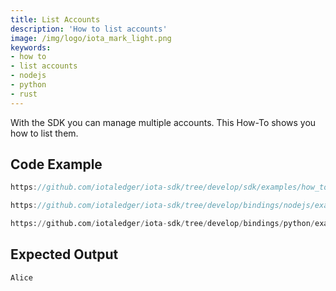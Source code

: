 ```yaml
---
title: List Accounts
description: 'How to list accounts'
image: /img/logo/iota_mark_light.png
keywords:
- how to
- list accounts
- nodejs
- python
- rust
---
```



With the SDK you can manage multiple accounts. This How-To shows you how to list them.

<TipAccountApproaches/>

## Code Example

<Tabs groupId="language">
<TabItem value="rust" label="Rust">

```rust reference
https://github.com/iotaledger/iota-sdk/tree/develop/sdk/examples/how_tos/accounts_and_addresses/list_accounts.rs
```

</TabItem>
<TabItem value="nodejs" label="Nodejs">

```typescript reference
https://github.com/iotaledger/iota-sdk/tree/develop/bindings/nodejs/examples/how_tos/accounts_and_addresses/list-accounts.ts
```

</TabItem>
<TabItem value="python" label="Python">

```python reference
https://github.com/iotaledger/iota-sdk/tree/develop/bindings/python/examples/how_tos/accounts_and_addresses/list_accounts.py
```

</TabItem>
</Tabs>

## Expected Output

```plaintext
Alice
```
